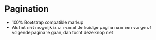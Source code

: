 # Pagination

- 100% Bootstrap compatible markup
- Als het niet mogelijk is om vanaf de huidige pagina naar een vorige of volgende pagina te gaan, dan toont deze knop niet
